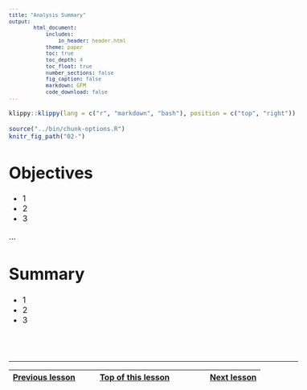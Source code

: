 ```yaml
---
title: "Analysis Summary"
output:
        html_document:
            includes:
                in_header: header.html
            theme: paper
            toc: true
            toc_depth: 4
            toc_float: true
            number_sections: false
            fig_caption: false
            markdown: GFM
            code_download: false
---
```


<style type="text/css">

body, td {
   font-size: 16px;
}
code.r{
  font-size: 12px;
}
pre {
  font-size: 12px
}

</style>

```r
klippy::klippy(lang = c("r", "markdown", "bash"), position = c("top", "right"))
```

```r
source("../bin/chunk-options.R")
knitr_fig_path("02-")
```

# Objectives

- 1
- 2
- 3

...

# Summary

- 1
- 2
- 3

<br/>
<br/>
<hr/>
| [Previous lesson](07-advanced-visualizations.html) | [Top of this lesson](#top) | [Next lesson](workshop-wrap-up.html) |
| :--- | :----: | ---: |